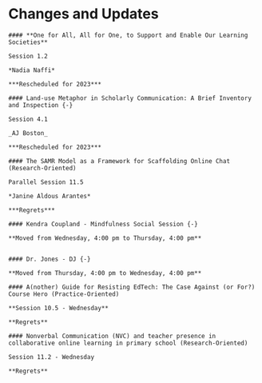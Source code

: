 # Changes and Updates {-}

```block

#### **One for All, All for One, to Support and Enable Our Learning  Societies** 

Session 1.2

*Nadia Naffi*

***Rescheduled for 2023***

```

```block

#### Land-use Metaphor in Scholarly Communication: A Brief Inventory and Inspection {-}

Session 4.1

_AJ Boston_

***Rescheduled for 2023***
```

```block
#### The SAMR Model as a Framework for Scaffolding Online Chat (Research-Oriented)

Parallel Session 11.5

*Janine Aldous Arantes*

***Regrets***
```

```block

#### Kendra Coupland - Mindfulness Social Session {-}

**Moved from Wednesday, 4:00 pm to Thursday, 4:00 pm**


```
```block

#### Dr. Jones - DJ {-}

**Moved from Thursday, 4:00 pm to Wednesday, 4:00 pm**

```
```block

#### A(nother) Guide for Resisting EdTech: The Case Against (or For?) Course Hero (Practice-Oriented)

**Session 10.5 - Wednesday**

**Regrets**

```

```block

#### Nonverbal Communication (NVC) and teacher presence in collaborative online learning in primary school (Research-Oriented)

Session 11.2 - Wednesday

**Regrets**

```